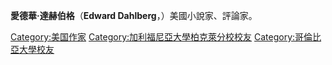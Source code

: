 '''愛德華·達赫伯格'''（'''Edward Dahlberg'''，{{bd|1900年|7月22日|1977年|2月27日|catIdx=Dahlberg, Edward}}）美國小說家、評論家。

{{wikiquote}}

{{Authority control}}
{{美国作家小作品}}

{{DEFAULTSORT:Dahlberg, Edward}}

[[Category:美国作家|Category:美国作家]]
[[Category:加利福尼亞大學柏克萊分校校友|Category:加利福尼亞大學柏克萊分校校友]]
[[Category:哥倫比亞大學校友|Category:哥倫比亞大學校友]]